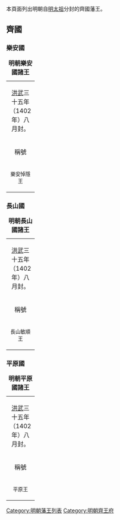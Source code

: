 {{CJK-New-Char|242A5|24358|2C28C|2DD23}}
本頁面列出明朝自[[明太祖|明太祖]]分封的齊國藩王。

==齊國==
{{明朝諸王列表/齊國}}
===樂安國===
{| class="wikitable" width=98%
|+'''明朝樂安國諸王'''
|-
| colspan=5 align="center"|[[洪武|洪武]]三十五年（1402年）八月封。
|-
!稱號||style="white-space:nowrap;"|國君姓名||關係||在位年數||註記
|-
|width="60" align ="center"|<small>樂安悼隱王||width="70" align ="center"|<small>[[朱賢𬊌|朱賢{{僻字]]||width="135"|<small>朱榑、庶二子||width="115" align ="center"|<small>1402年—1404年||<small>[[謚|謚]]據《[[弇山堂別集|弇山堂別集]]》。洪武三十五年八月封，[[永乐_(明朝)|永樂]]二年薨。
|}

===長山國===
{| class="wikitable" width=98%
|+'''明朝長山國諸王'''
|-
| colspan=5 align="center"|[[洪武|洪武]]三十五年（1402年）八月封。
|-
!稱號||style="white-space:nowrap;"|國君姓名||關係||在位年數||註記
|-
|width="60" align ="center"|<small>長山敏順王||width="70" align ="center"|<small>[[朱賢𤊥|朱賢𤊥]]||width="135"|<small>朱榑、嫡三子||width="115" align ="center"|<small>1402年—1413年||<small>洪武三十五年八月封。[[永乐_(明朝)|永樂]]三年八月，召至[[北京|京師]]，並廢為庶人，[[永乐_(明朝)|永樂]]十一年正月卒。
|}

===平原國===
{| class="wikitable" width=98%
|+'''明朝平原國諸王'''
|-
| colspan=5 align="center"|[[洪武|洪武]]三十五年（1402年）八月封。
|-
!稱號||style="white-space:nowrap;"|國君姓名||關係||在位年數||註記
|-
|width="60" align ="center"|<small>平原王||width="70" align ="center"|<small>[[平原王_(明朝)|朱賢𤍘]]||width="135"|<small>朱榑、庶四子||width="115" align ="center"|<small>1402年—1406年||<small>洪武三十五年八月封。[[永乐_(明朝)|永樂]]三年八月，召至[[北京|京師]]，並廢為庶人，[[宣德|宣德]]三年以嫌與父兄暴卒。《弇山堂别集》作賢𤍘。
|}

{{明朝藩王列表}}

[[Category:明朝藩王列表|Category:明朝藩王列表]]
[[Category:明朝齊王府|Category:明朝齊王府]]